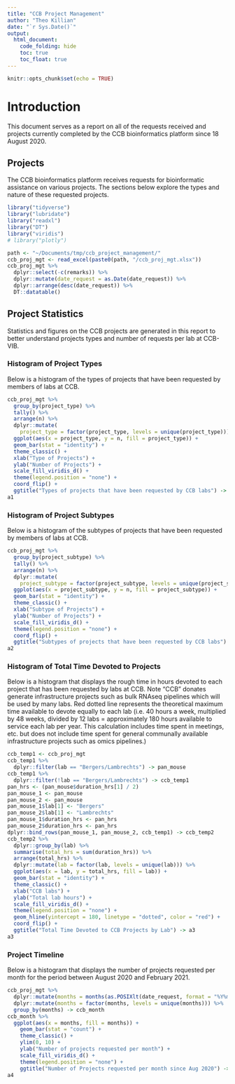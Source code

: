 ```yaml
---
title: "CCB Project Management"
author: "Theo Killian"
date: "`r Sys.Date()`"
output:
  html_document:
    code_folding: hide
    toc: true
    toc_float: true
---
```


```r
knitr::opts_chunk$set(echo = TRUE)
```

# Introduction

This document serves as a report on all of the requests received and projects
currently completed by the CCB bioinformatics platform since 18 August 2020.

## Projects

The CCB bioinformatics platform receives requests for bioinformatic assistance
on various projects. The sections below explore the types and nature of these
requested projects. 

```r
library("tidyverse")
library("lubridate")
library("readxl")
library("DT")
library("viridis")
# library("plotly")
```

```r
path <- "~/Documents/tmp/ccb_project_management/"
ccb_proj_mgt <- read_excel(paste0(path, "/ccb_proj_mgt.xlsx"))
ccb_proj_mgt %>%
  dplyr::select(-c(remarks)) %>%
  dplyr::mutate(date_request = as.Date(date_request)) %>%
  dplyr::arrange(desc(date_request)) %>%
  DT::datatable()
```

## Project Statistics

Statistics and figures on the CCB projects are generated in this report to
better understand projects types and number of requests per lab at CCB-VIB.

### Histogram of Project Types

Below is a histogram of the types of projects that have been requested by 
members of labs at CCB.

```r
ccb_proj_mgt %>%
  group_by(project_type) %>%
  tally() %>%
  arrange(n) %>% 
  dplyr::mutate(
    project_type = factor(project_type, levels = unique(project_type))) %>% 
  ggplot(aes(x = project_type, y = n, fill = project_type)) +
  geom_bar(stat = "identity") +
  theme_classic() +
  xlab("Type of Projects") +
  ylab("Number of Projects") +
  scale_fill_viridis_d() +
  theme(legend.position = "none") +
  coord_flip() +
  ggtitle("Types of projects that have been requested by CCB labs") -> a1
a1
```

### Histogram of Project Subtypes

Below is a histogram of the subtypes of projects that have been requested by 
members of labs at CCB.

```r
ccb_proj_mgt %>%
  group_by(project_subtype) %>%
  tally() %>%
  arrange(n) %>% 
  dplyr::mutate(
    project_subtype = factor(project_subtype, levels = unique(project_subtype))) %>% 
  ggplot(aes(x = project_subtype, y = n, fill = project_subtype)) +
  geom_bar(stat = "identity") +
  theme_classic() +
  xlab("Subtype of Projects") +
  ylab("Number of Projects") +
  scale_fill_viridis_d() +
  theme(legend.position = "none") +
  coord_flip() +
  ggtitle("Subtypes of projects that have been requested by CCB labs") -> a2
a2
```

### Histogram of Total Time Devoted to Projects

Below is a histogram that displays the rough time in hours devoted to each
project that has been requested by labs at CCB. Note "CCB" donates generate
infrastructure projects such as bulk RNAseq pipelines which will be used by
many labs. Red dotted line represents the theoretical maximum time available to
devote equally to each lab (i.e. 40 hours a week, multiplied by 48 weeks,
divided by 12 labs = approximately 180 hours available to service each lab per
year. This calculation includes time spent in meetings, etc. but does not
include time spent for general communally available infrastructure projects such
as omics pipelines.)

```r
ccb_temp1 <- ccb_proj_mgt
ccb_temp1 %>%
  dplyr::filter(lab == "Bergers/Lambrechts") -> pan_mouse
ccb_temp1 %>%
  dplyr::filter(!lab == "Bergers/Lambrechts") -> ccb_temp1
pan_hrs <- (pan_mouse$duration_hrs[1] / 2)
pan_mouse_1 <- pan_mouse
pan_mouse_2 <- pan_mouse
pan_mouse_1$lab[1] <- "Bergers"
pan_mouse_2$lab[1] <- "Lambrechts"
pan_mouse_1$duration_hrs <- pan_hrs
pan_mouse_2$duration_hrs <- pan_hrs
dplyr::bind_rows(pan_mouse_1, pan_mouse_2, ccb_temp1) -> ccb_temp2
ccb_temp2 %>%
  dplyr::group_by(lab) %>%
  summarise(total_hrs = sum(duration_hrs)) %>%
  arrange(total_hrs) %>%
  dplyr::mutate(lab = factor(lab, levels = unique(lab))) %>% 
  ggplot(aes(x = lab, y = total_hrs, fill = lab)) +
  geom_bar(stat = "identity") +
  theme_classic() +
  xlab("CCB labs") +
  ylab("Total lab hours") +
  scale_fill_viridis_d() +
  theme(legend.position = "none") +
  geom_hline(yintercept = 180, linetype = "dotted", color = "red") +
  coord_flip() +
  ggtitle("Total Time Devoted to CCB Projects by Lab") -> a3 
a3
```

### Project Timeline

Below is a histogram that displays the number of projects requested per month
for the period between August 2020 and February 2021.

```r
ccb_proj_mgt %>%
  dplyr::mutate(months = months(as.POSIXlt(date_request, format = "%Y%m%d"))) %>%
  dplyr::mutate(months = factor(months, levels = unique(months))) %>%
  group_by(months) -> ccb_month
ccb_month %>%
  ggplot(aes(x = months, fill = months)) +
    geom_bar(stat = "count") +
    theme_classic() +
    ylim(0, 10) +
    ylab("Number of projects requested per month") +
    scale_fill_viridis_d() +
    theme(legend.position = "none") +
    ggtitle("Number of Projects requested per month since Aug 2020") -> a4
a4
```

<!-- ```{r} -->
<!-- sessionInfo() -->
<!-- ``` -->
